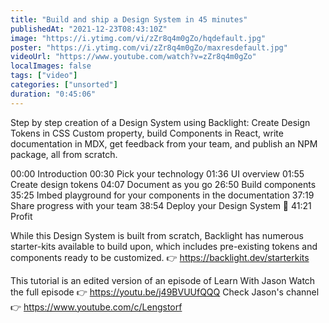 ```yaml
---
title: "Build and ship a Design System in 45 minutes"
publishedAt: "2021-12-23T08:43:10Z"
image: "https://i.ytimg.com/vi/zZr8q4m0gZo/hqdefault.jpg"
poster: "https://i.ytimg.com/vi/zZr8q4m0gZo/maxresdefault.jpg"
videoUrl: "https://www.youtube.com/watch?v=zZr8q4m0gZo"
localImages: false
tags: ["video"]
categories: ["unsorted"]
duration: "0:45:06"
---
```

Step by step creation of a Design System using Backlight:
Create Design Tokens in CSS Custom property, build Components in React, write documentation in MDX, get feedback from your team, and publish an NPM package, all from scratch.

00:00 Introduction
00:30 Pick your technology
01:36 UI overview
01:55 Create design tokens
04:07 Document as you go
26:50 Build components
35:25 Imbed playground for your components in the documentation
37:19 Share progress with your team
38:54 Deploy your Design System 🚀
41:21 Profit

While this Design System is built from scratch, Backlight has numerous starter-kits available to build upon, which includes pre-existing tokens and components ready to be customized.
👉 https://backlight.dev/starterkits

This tutorial is an edited version of an episode of Learn With Jason
Watch the full episode 👉 https://youtu.be/j49BVUUfQQQ
Check Jason's channel 👉 https://www.youtube.com/c/Lengstorf
